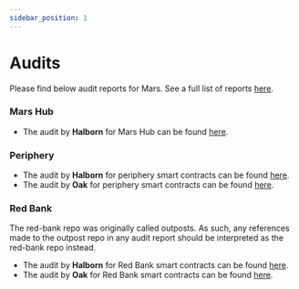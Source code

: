 ```yaml
---
sidebar_position: 1
---
```



# Audits

Please find below audit reports for Mars. See a full list of reports [here](https://github.com/mars-protocol/mars-audits).

### Mars Hub 

- The audit by **Halborn** for Mars Hub can be found [here](https://github.com/mars-protocol/mars-audits/tree/main/hub/halborn). 

### Periphery 

- The audit by **Halborn** for periphery smart contracts can be found [here](https://github.com/mars-protocol/mars-audits/tree/main/periphery/halborn). 
- The audit by **Oak** for periphery smart contracts can be found [here](https://github.com/mars-protocol/mars-audits/tree/main/periphery/oak).

### Red Bank

<Admonition type="info" title="NOTE">
The red-bank repo was originally called outposts. As such, any references made to the outpost repo in any audit report should be interpreted as the red-bank repo instead.
</Admonition>

- The audit by **Halborn** for Red Bank smart contracts can be found [here](https://github.com/mars-protocol/mars-audits/tree/main/red-bank/halborn). 
- The audit by **Oak** for Red Bank smart contracts can be found [here](https://github.com/mars-protocol/mars-audits/tree/main/red-bank/oak).



